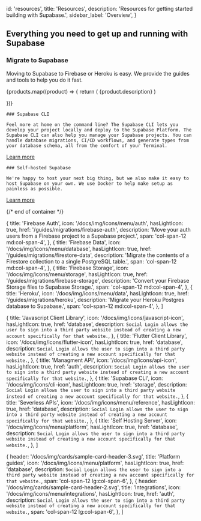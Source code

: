 
  id: 'resources',
  title: 'Resources',
  description: 'Resources for getting started building with Supabase.',
  sidebar_label: 'Overview',
}

<h2 className="text-base max-w-xl m-0">Everything you need to get up and running with Supabase</h2>

<div className="flex flex-col gap-12 my-12">

<div>
  <div className="max-w-xl">

### Migrate to Supabase

Moving to Supabase to Firebase or Heroku is easy. We provide the guides and tools to help you do it fast.

  </div>

  <div className="grid grid-cols-12 gap-6 not-prose">
    {products.map((product) => {
      return (
        <Link
          href={`${product.href}`}
          key={product.title}
          passHref
        >
          <a className={product.span ?? 'col-span-12 md:col-span-4'}>
            <GlassPanel {...product} background={true} showIconBg={true} showLink={true}>
              {product.description}
            </GlassPanel>
          </a>
        </Link>
      )

})}

  </div>

</div>

<div className="grid gap-16 md:grid-cols-2">

  <div>

    ### Supabase CLI

    Feel more at home on the command line? The Supabase CLI lets you develop your project locally and deploy to the Supabase Platform. The Supabase CLI can also help you manage your Supabase projects. You can handle database migrations, CI/CD workflows, and generate types from your database schema, all from the comfort of your Terminal.

[Learn more](/docs/guides/resources/supabase-cli)

  </div>

  <div>

    ### Self-hosted Supabase

    We're happy to host your next big thing, but we also make it easy to host Supabase on your own. We use Docker to help make setup as painless as possible.

[Learn more](/docs/guides/resources/supabase-cli)

  </div>

</div>

{/* end of container */}

</div>

  {
    title: 'Firebase Auth',
    icon: '/docs/img/icons/menu/auth',
    hasLightIcon: true,
    href: '/guides/migrations/firebase-auth',
    description: 'Move your auth users from a Firebase project to a Supabase project.',
    span: 'col-span-12 md:col-span-4',
  },
  {
    title: 'Firebase Data',
    icon: '/docs/img/icons/menu/database',
    hasLightIcon: true,
    href: '/guides/migrations/firestore-data',
    description: 'Migrate the contents of a Firestore collection to a single PostgreSQL table.',
    span: 'col-span-12 md:col-span-4',
  },
  {
    title: 'Firebase Storage',
    icon: '/docs/img/icons/menu/storage',
    hasLightIcon: true,
    href: '/guides/migrations/firebase-storage',
    description: 'Convert your Firebase Storage files to Supabase Storage.',
    span: 'col-span-12 md:col-span-4',
  },
  {
    title: 'Heroku',
    icon: '/docs/img/icons/menu/data',
    hasLightIcon: true,
    href: '/guides/migrations/heroku',
    description: 'Migrate your Heroku Postgres database to Supabase.',
    span: 'col-span-12 md:col-span-4',
  },
]

  {
    title: 'Javascript Client Library',
    icon: '/docs/img/icons/javascript-icon',
    hasLightIcon: true,
    href: 'database',
    description: `
Social Login allows the user to sign into a third party website instead of creating a new account specifically for that website.
  `,
  },
  {
    title: 'Flutter Client Library',
    icon: '/docs/img/icons/flutter-icon',
    hasLightIcon: true,
    href: 'database',
    description: `
Social Login allows the user to sign into a third party website instead of creating a new account specifically for that website.
  `,
  },
  {
    title: 'Managment API',
    icon: '/docs/img/icons/api-icon',
    hasLightIcon: true,
    href: 'auth',
    description: `
Social Login allows the user to sign into a third party website instead of creating a new account specifically for that website.
  `,
  },
  {
    title: 'Supabase CLI',
    icon: '/docs/img/icons/cli-icon',
    hasLightIcon: true,
    href: 'storage',
    description: `
Social Login allows the user to sign into a third party website instead of creating a new account specifically for that website.
  `,
  },
  {
    title: 'Severless APIs',
    icon: '/docs/img/icons/menu/reference',
    hasLightIcon: true,
    href: 'database',
    description: `
Social Login allows the user to sign into a third party website instead of creating a new account specifically for that website.
  `,
  },
  {
    title: 'Self Hosting Server',
    icon: '/docs/img/icons/menu/platform',
    hasLightIcon: true,
    href: 'database',
    description: `
Social Login allows the user to sign into a third party website instead of creating a new account specifically for that website.
  `,
  },
]

  {
    header: '/docs/img/cards/sample-card-header-3.svg',
    title: 'Platform guides',
    icon: '/docs/img/icons/menu/platform',
    hasLightIcon: true,
    href: 'database',
    description: `
Social Login allows the user to sign into a third party website instead of creating a new account specifically for that website.
  `,
    span: 'col-span-12 lg:col-span-6',
  },
  {
    header: '/docs/img/cards/sample-card-header-2.svg',
    title: 'Integrations',
    icon: '/docs/img/icons/menu/integrations',
    hasLightIcon: true,
    href: 'auth',
    description: `
Social Login allows the user to sign into a third party website instead of creating a new account specifically for that website.
  `,
    span: 'col-span-12 lg:col-span-6',
  },
]


